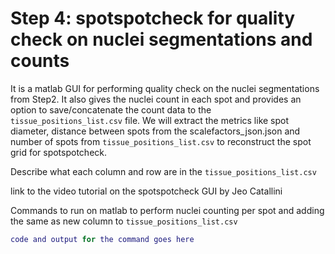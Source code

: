 # Step 4: spotspotcheck for quality check on nuclei segmentations and counts

It is a matlab GUI for performing quality check on the nuclei segmentations from Step2. It also gives the nuclei count in each spot and provides an option to save/concatenate the count data to the `tissue_positions_list.csv` file. We will extract the metrics like spot diameter, distance between spots from the scalefactors_json.json and number of spots from `tissue_positions_list.csv` to reconstruct the spot grid for spotspotcheck. 

Describe what each column and row are in the `tissue_positions_list.csv`

link to the video tutorial on the spotspotcheck GUI by Jeo Catallini

Commands to run on matlab to perform nuclei counting per spot and adding the same as new column to `tissue_positions_list.csv`
  
  
```matlab
code and output for the command goes here
```
